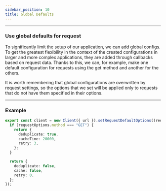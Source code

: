 ```yaml
---
sidebar_position: 10
title: Global Defaults
---
```


---

### Use global defaults for request

To significantly limit the setup of our application, we can add global configs. To get the greatest flexibility in the
context of the created configurations in larger and more complex applications, they are added through callbacks based on
request data. Thanks to this, we can, for example, make one default configuration for requests using the get method and
another for the others.

It is worth remembering that global configurations are overwritten by request settings, so the options that we set will
be applied only to requests that do not have them specified in their options.

---

### Example

```ts
export const client = new Client({ url }).setRequestDefaultOptions((requestOptions) => {
  if (requestOptions.method === "GET") {
    return {
      deduplicate: true,
      cacheTime: 20000,
      retry: 3,
    };
  }

  return {
    deduplicate: false,
    cache: false,
    retry: 0,
  };
});
```
